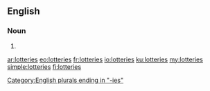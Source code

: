 ==English==

===Noun===
{{head|en|plural}}

# {{plural of|lottery|lang=en|nocat=1}}

[[Category:English plurals ending in "-ies"]]

[[ar:lotteries]]
[[eo:lotteries]]
[[fr:lotteries]]
[[io:lotteries]]
[[ku:lotteries]]
[[my:lotteries]]
[[simple:lotteries]]
[[fi:lotteries]]